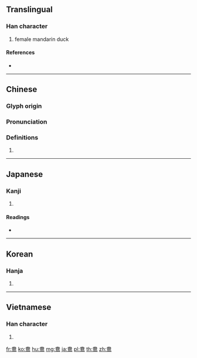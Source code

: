 {{character info/new}}
{{also|鸯}}
==Translingual==

===Han character===
{{Han char|rn=196|rad=鳥|as=05|sn=16|four=50327|canj=LKHAF}}

# female mandarin duck

====References====
* {{Han ref|kx=1487.060|dkj=46822|dj=2018.120|hdz=74623.140|uh=9D26|ud=40230|bh=C06D|bd=49261}}

----

==Chinese==
{{zh-forms|s=鸯}}

===Glyph origin===
{{Han etym}}

===Pronunciation===
{{zh-pron
|m=yāng
|c=joeng1
|h=pfs=
|md=
|mn=qz,tw,xm:iuⁿ/zz:ioⁿ
|w=
|mc=y
|oc=y
|cat=
}}

===Definitions===
{{zh-hanzi}}

# {{rfdef|lang=zh}}

----

==Japanese==

===Kanji===
{{ja-kanji|grade=|rs=鳥05}}

# {{defn|lang=ja|sort=鳥05}}

====Readings====
* {{ja-readings|kanon=[[よう]] (yō), [[おう]] (ō)|goon=[[おう]] (ō)|kun=[[おしどり]] (oshidori)}}

----

==Korean==

===Hanja===
{{ko-hanja|hangeul=앙|eumhun=|rv=ang|mr=ang|y=ang}}

# {{defn|lang=ko|sort=鳥05}}

----

==Vietnamese==

===Han character===
{{vi-hantu|[[ương]]|rs=鳥05}}

# {{defn|lang=vi|sort=鳥05}}

[[fr:鴦]]
[[ko:鴦]]
[[hu:鴦]]
[[mg:鴦]]
[[ja:鴦]]
[[pl:鴦]]
[[th:鴦]]
[[zh:鴦]]